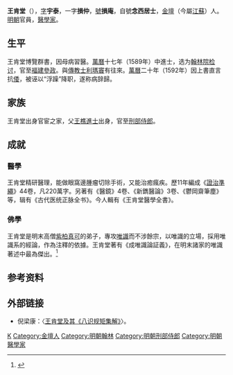 {{Otheruses|other=名为王损仲的其他人物|王损仲}}

'''王肯堂'''（{{bd|？||1638年|catIdx=W王}}），[[表字|字]]'''宇泰'''，一字'''損仲'''，[[號|號]]'''損庵'''，自號'''念西居士'''，[[金壇|金壇]]（今屬[[江蘇|江蘇]]）人。 [[明朝|明朝]]官員，[[醫學家|醫學家]]。

==生平==
王肯堂博覽群書，因母病習醫。[[萬曆|萬曆]]十七年（1589年）中進士，选为[[翰林院检讨|翰林院检讨]]，官至[[福建|福建]][[參政|參政]]。與[[傳教士|傳教士]][[利瑪竇|利瑪竇]]有往來。[[萬曆|萬曆]]二十年（1592年）因上書直言抗[[倭|倭]]，被诬以“浮躁”降职，遂称病辞歸。

== 家族 ==
王肯堂出身官宦之家，父[[王樵|王樵]][[進士|進士]]出身，官至[[刑部|刑部]][[侍郎|侍郎]]。

== 成就 ==
=== 醫學 ===
王肯堂精研醫理，能做眼窩邊腫瘤切除手術，又能治癒瘋疾。歷11年編成《[[證治準繩|證治準繩]]》44卷，凡220萬字。另著有《醫鏡》4卷、《新鐫醫論》3卷、《鬱岡齋筆塵》等，辑有《古代医统正脉全书》。今人輯有《王肯堂醫學全書》。

=== 佛學 ===
王肯堂是明末高僧[[紫柏真可|紫柏真可]]的弟子，專攻[[唯識|唯識]]而不涉餘宗，以唯識的立場，採用唯識系的經論，作為注釋的依據。王肯堂著有《成唯識論証義》，在明末諸家的唯識著述中最為傑出。<ref name="聖">{{cite book |author=聖嚴|title=《明末佛教研究》|publisher=宗教文化出版社|location=北京|year=2006|isbn=780123815X|language=zh-hans}}</ref>{{rp|195、188}}　

== 参考资料 ==
{{Reflist}}

==外部链接==
*倪梁康：〈[http://www.nssd.org/articles/article_read.aspx?id=664789014 王肯堂及其《八识规矩集解》]{{Wayback|url=http://www.nssd.org/articles/article_read.aspx?id=664789014 |date=20180218090155 }}〉。

{{萬曆十七年己丑科殿試金榜}}

{{Authority control}}

{{DEFAULTSORT:Wang王}}
[[Category:王姓|K]]
[[Category:金壇人|Category:金壇人]]
[[Category:明朝翰林|Category:明朝翰林]]
[[Category:明朝刑部侍郎|Category:明朝刑部侍郎]]
[[Category:明朝醫學家|Category:明朝醫學家]]